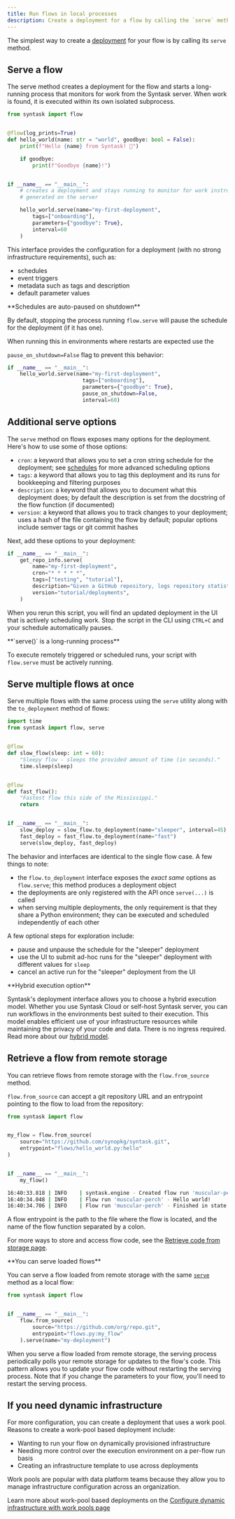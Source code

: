 ```yaml
---
title: Run flows in local processes
description: Create a deployment for a flow by calling the `serve` method.
---
```


The simplest way to create a [deployment](/3.0/deploy/infrastructure-examples/docker/) for your flow is by calling its `serve` method.

## Serve a flow

The serve method creates a deployment for the flow and starts a long-running process 
that monitors for work from the Syntask server.
When work is found, it is executed within its own isolated subprocess.

```python hello_world.py
from syntask import flow


@flow(log_prints=True)
def hello_world(name: str = "world", goodbye: bool = False):
    print(f"Hello {name} from Syntask! 🤗")

    if goodbye:
        print(f"Goodbye {name}!")


if __name__ == "__main__":
    # creates a deployment and stays running to monitor for work instructions 
    # generated on the server

    hello_world.serve(name="my-first-deployment",
        tags=["onboarding"],
        parameters={"goodbye": True},
        interval=60
    )
```

This interface provides the configuration for a deployment (with no 
strong infrastructure requirements), such as:

- schedules
- event triggers
- metadata such as tags and description
- default parameter values

<Tip>
**Schedules are auto-paused on shutdown**

By default, stopping the process running `flow.serve` will pause the schedule 
for the deployment (if it has one).

When running this in environments where restarts are expected use the 

`pause_on_shutdown=False` flag to prevent this behavior:

```python
if __name__ == "__main__":
    hello_world.serve(name="my-first-deployment",
                        tags=["onboarding"],
                        parameters={"goodbye": True},
                        pause_on_shutdown=False,
                        interval=60)
```
</Tip>

## Additional serve options

The `serve` method on flows exposes many options for the deployment.
Here's how to use some of those options:

- `cron`: a keyword that allows you to set a cron string schedule for the deployment; see 
[schedules](/3.0/automate/add-schedules/) for more advanced scheduling options
- `tags`: a keyword that allows you to tag this deployment and its runs for bookkeeping and filtering purposes
- `description`: a keyword that allows you to document what this deployment does; by default the 
description is set from the docstring of the flow function (if documented)
- `version`: a keyword that allows you to track changes to your deployment; uses a hash of the 
file containing the flow by default; popular options include semver tags or git commit hashes

Next, add these options to your deployment:

```python
if __name__ == "__main__":
    get_repo_info.serve(
        name="my-first-deployment",
        cron="* * * * *",
        tags=["testing", "tutorial"],
        description="Given a GitHub repository, logs repository statistics for that repo.",
        version="tutorial/deployments",
    )
```

When you rerun this script, you will find an updated deployment in the UI that is actively scheduling work.
Stop the script in the CLI using `CTRL+C` and your schedule automatically pauses.

<Note>
**`serve()` is a long-running process**

To execute remotely triggered or scheduled runs, your script with `flow.serve` must be actively running.
</Note>

## Serve multiple flows at once

Serve multiple flows with the same process using the `serve` utility along with the `to_deployment` method of flows:

```python serve_two_flows.py
import time
from syntask import flow, serve


@flow
def slow_flow(sleep: int = 60):
    "Sleepy flow - sleeps the provided amount of time (in seconds)."
    time.sleep(sleep)


@flow
def fast_flow():
    "Fastest flow this side of the Mississippi."
    return


if __name__ == "__main__":
    slow_deploy = slow_flow.to_deployment(name="sleeper", interval=45)
    fast_deploy = fast_flow.to_deployment(name="fast")
    serve(slow_deploy, fast_deploy)
```

The behavior and interfaces are identical to the single flow case.
A few things to note:

- the `flow.to_deployment` interface exposes the *exact same* options as `flow.serve`; this method 
produces a deployment object
- the deployments are only registered with the API once `serve(...)` is called
- when serving multiple deployments, the only requirement is that they share a Python environment; 
they can be executed and scheduled independently of each other

A few optional steps for exploration include:

- pause and unpause the schedule for the "sleeper" deployment
- use the UI to submit ad-hoc runs for the "sleeper" deployment with different values for `sleep`
- cancel an active run for the "sleeper" deployment from the UI

<Tip>
**Hybrid execution option**

Syntask's deployment interface allows you to choose a hybrid execution model.
Whether you use Syntask Cloud or self-host Syntask server, you can run workflows in the 
environments best suited to their execution.
This model enables efficient use of your infrastructure resources while maintaining the privacy 
of your code and data.
There is no ingress required.
Read more about our [hybrid model](https://www.syntask.khulnasoft.com/security/overview/#hybrid-model).
</Tip>


## Retrieve a flow from remote storage

You can retrieve flows from remote storage with the `flow.from_source` method.

`flow.from_source` can accept a git repository URL and an entrypoint pointing to the flow to load from the repository:

```python load_from_url.py
from syntask import flow


my_flow = flow.from_source(
    source="https://github.com/synopkg/syntask.git",
    entrypoint="flows/hello_world.py:hello"
)


if __name__ == "__main__":
    my_flow()
```

```bash
16:40:33.818 | INFO    | syntask.engine - Created flow run 'muscular-perch' for flow 'hello'
16:40:34.048 | INFO    | Flow run 'muscular-perch' - Hello world!
16:40:34.706 | INFO    | Flow run 'muscular-perch' - Finished in state Completed()
```

A flow entrypoint is the path to the file where the flow is located, and the name of the flow function separated by a colon.

For more ways to store and access flow code, see the [Retrieve code from storage page](/3.0/deploy/infrastructure-concepts/store-flow-code).

<Tip>
**You can serve loaded flows**

You can serve a flow loaded from remote storage with the same [`serve`](#serve-a-flow) method as a local flow:

```python serve_loaded_flow.py
from syntask import flow


if __name__ == "__main__":
    flow.from_source(
        source="https://github.com/org/repo.git",
        entrypoint="flows.py:my_flow"
    ).serve(name="my-deployment")
```
</Tip>

When you serve a flow loaded from remote storage, the serving process periodically polls your remote storage for updates to the flow's code. 
This pattern allows you to update your flow code without restarting the serving process.
Note that if you change the parameters to your flow, you'll need to restart the serving process.

## If you need dynamic infrastructure

For more configuration, you can create a deployment that uses a work pool. 
Reasons to create a work-pool based deployment include:

- Wanting to run your flow on dynamically provisioned infrastructure
- Needing more control over the execution environment on a per-flow run basis
- Creating an infrastructure template to use across deployments

Work pools are popular with data platform teams because they allow you to manage infrastructure configuration across an organization.

Learn more about work-pool based deployments on the [Configure dynamic infrastructure with work pools page](/3.0/deploy/infrastructure-concepts/work-pools)